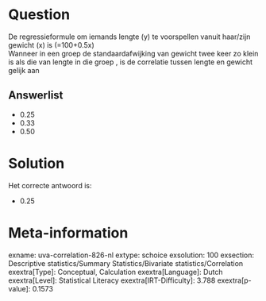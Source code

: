 Question
========

De regressieformule om iemands lengte (y) te voorspellen vanuit
haar/zijn gewicht (x) is \(\hat{y}=100+0.5x\)\
Wanneer in een groep de standaardafwijking van gewicht twee keer zo
klein is als die van lengte in die groep , is de correlatie tussen
lengte en gewicht gelijk aan


Answerlist
----------

* 0.25
* 0.33
* 0.50

Solution
========

Het correcte antwoord is: 

* 0.25

Meta-information
================
exname: uva-correlation-826-nl
extype: schoice
exsolution: 100
exsection: Descriptive statistics/Summary Statistics/Bivariate statistics/Correlation
exextra[Type]: Conceptual, Calculation
exextra[Language]: Dutch
exextra[Level]: Statistical Literacy
exextra[IRT-Difficulty]: 3.788
exextra[p-value]: 0.1573
